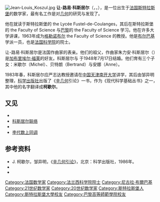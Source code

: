 [[File:Jean-Louis_Koszul.jpg|thumb]]
'''让-路易·科斯居尔'''（{{lang-fr|Jean-Louis Koszul}}，{{IPA-fr|ʒɑ̃ lwi kɔsyl}}，{{bd|1921年|1月3日|2018年|1月12日|catIdx=Koszul}}），是一位出生于[[法国|法国]][[斯特拉斯堡|斯特拉斯堡]]的数学家，最有名工作是对[[几何|几何]]的研究与发现了{{link-en|科斯居尔复形|Koszul complex}}。 

他在就读于斯特拉斯堡的 the Lycée Fustel-de-Coulanges，其后在斯特拉斯堡的 the Faculty of Science 与[[巴黎|巴黎]]的 the Faculty of Science 学习。他在许多大学讲课，1963年成为[[格勒诺布尔|格勒诺布尔]] the Faculty of Science 的教授。他是[[布尔巴基|布尔巴基]]学派一员，也是[[法国科学院|法国科学院]]的院士。

让-路易·科斯居尔是法国作曲家{{link-en|昂利·迪蒂耶|Henri Dutilleux}}的表亲。他们的祖父，作曲家朱力安·科斯居尔（{{lang|fr|Julien Koszul}}）是[[加布里埃尔·福莱|加布里埃尔·福莱]]的好友。科斯居尔与 {{lang|fr|Denise Reyss-Brion}} 于1948年7月17日结婚。他们育有三个子女：米歇尔（Michel）、贝特朗（Bertrand）与安娜（Anne）。

1983年春，科斯居尔应严志达教授邀请在[[中国|中国]][[天津|天津]][[南开大学|南开大学]]讲学，其后由邹异明整理，[[科学出版社|科学出版社]]出版了《[[辛几何|辛几何]]引论》一书，作为《现代科学基础丛书》之一，其中他的名字翻译成'''柯歇尔'''。

==又见==
* {{link-en|科斯居尔代数|Koszul algebra}}
* [[科斯居尔联络|科斯居尔联络]]
* {{link-en|科斯居尔-泰特分解|Koszul-Tate resolution}}
* [[李代数上同调|李代数上同调]]

== 参考资料 ==
* J. 柯歇尔，邹异明，《[http://download.chinaprj.cn/detail/qDiTrDT 辛几何引论]{{dead link|date=2018年4月 |bot=InternetArchiveBot |fix-attempted=yes }}》，北京：科学出版社，1986年。
* {{MacTutor|id=Koszul}}
* {{MathGenealogy |id=97010}}
{{Authority control}}
{{mathematician-stub}}
{{DEFAULTSORT:Koszul, Jean-Louis}}
[[Category:法国数学家|Category:法国数学家]]
[[Category:法兰西科学院院士|Category:法兰西科学院院士]]
[[Category:尼古拉·布爾巴基|Category:尼古拉·布爾巴基]]
[[Category:21世纪数学家|Category:21世纪数学家]]
[[Category:20世纪数学家|Category:20世纪数学家]]
[[Category:斯特拉斯堡人|Category:斯特拉斯堡人]]
[[Category:斯特拉斯堡大學校友|Category:斯特拉斯堡大學校友]]
[[Category:巴黎高等師範學院校友|Category:巴黎高等師範學院校友]]